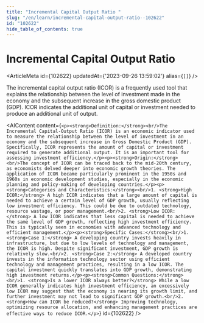 ```yaml
---
title: "Incremental Capital Output Ratio "
slug: "/en/learn/incremental-capital-output-ratio--102622"
id: "102622"
hide_table_of_contents: true
---
```



# Incremental Capital Output Ratio 

<ArticleMeta id={102622} updatedAt={'2023-09-26 13:59:02'} alias={`[]`} />
<div className='border-solid border-b border-t-0 my-4 border-[var(--ifm-color-gray-300)]' />

The incremental capital output ratio (ICOR) is a frequently used tool that explains the relationship between the level of investment made in the economy and the subsequent increase in the gross domestic product (GDP). ICOR indicates the additional unit of capital or investment needed to produce an additional unit of output.

<AIContent content={`<p><strong>Definition:</strong><br/>The Incremental Capital-Output Ratio (ICOR) is an economic indicator used to measure the relationship between the level of investment in an economy and the subsequent increase in Gross Domestic Product (GDP). Specifically, ICOR represents the amount of capital or investment required to generate additional output. It is an important tool for assessing investment efficiency.</p><p><strong>Origin:</strong><br/>The concept of ICOR can be traced back to the mid-20th century, as economists delved deeper into economic growth theories. The application of ICOR became particularly prominent in the 1950s and 1960s in economic development studies, especially in the economic planning and policy-making of developing countries.</p><p><strong>Categories and Characteristics:</strong><br/>1. <strong>High ICOR:</strong> A high ICOR indicates that a large amount of capital is needed to achieve a certain level of GDP growth, usually reflecting low investment efficiency. This could be due to outdated technology, resource wastage, or poor management.<br/>2. <strong>Low ICOR:</strong> A low ICOR indicates that less capital is needed to achieve the same level of GDP growth, reflecting high investment efficiency. This is typically seen in economies with advanced technology and efficient management.</p><p><strong>Specific Cases:</strong><br/>1. <strong>Case 1:</strong> A developing country invests heavily in infrastructure, but due to low levels of technology and management, the ICOR is high. Despite significant investment, GDP growth is relatively slow.<br/>2. <strong>Case 2:</strong> A developed country invests in the information technology sector using efficient technology and management practices, resulting in a low ICOR. The capital investment quickly translates into GDP growth, demonstrating high investment returns.</p><p><strong>Common Questions:</strong><br/>1. <strong>Is a lower ICOR always better?</strong> While a low ICOR generally indicates high investment efficiency, an excessively low ICOR may suggest that the economy is nearing its growth limit, and further investment may not lead to significant GDP growth.<br/>2. <strong>How can ICOR be reduced?</strong> Improving technology, optimizing resource allocation, and enhancing management practices are effective ways to reduce ICOR.</p>`} id={102622} />
